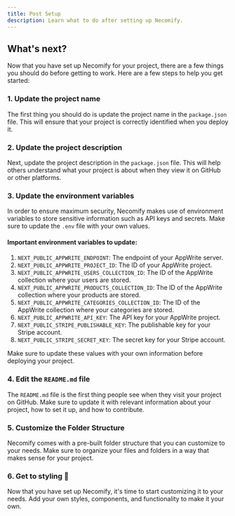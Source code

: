 ```yaml
---
title: Post Setup
description: Learn what to do after setting up Necomify.
---
```


## What's next?

Now that you have set up Necomify for your project, there are a few things you should do before getting to work. Here are a few steps to help you get started:

### 1. Update the project name

The first thing you should do is update the project name in the `package.json` file. This will ensure that your project is correctly identified when you deploy it.

### 2. Update the project description

Next, update the project description in the `package.json` file. This will help others understand what your project is about when they view it on GitHub or other platforms.

### 3. Update the environment variables

In order to ensure maximum security, Necomify makes use of environment variables to store sensitive information such as API keys and secrets. Make sure to update the `.env` file with your own values.

#### Important environment variables to update:

1. `NEXT_PUBLIC_APPWRITE_ENDPOINT`: The endpoint of your AppWrite server.
2. `NEXT_PUBLIC_APPWRITE_PROJECT_ID`: The ID of your AppWrite project.
3. `NEXT_PUBLIC_APPWRITE_USERS_COLLECTION_ID`: The ID of the AppWrite collection where your users are stored.
4. `NEXT_PUBLIC_APPWRITE_PRODUCTS_COLLECTION_ID`: The ID of the AppWrite collection where your products are stored.
5. `NEXT_PUBLIC_APPWRITE_CATEGORIES_COLLECTION_ID`: The ID of the AppWrite collection where your categories are stored.
6. `NEXT_PUBLIC_APPWRITE_API_KEY`: The API key for your AppWrite project.
7. `NEXT_PUBLIC_STRIPE_PUBLISHABLE_KEY`: The publishable key for your Stripe account.
8. `NEXT_PUBLIC_STRIPE_SECRET_KEY`: The secret key for your Stripe account.

Make sure to update these values with your own information before deploying your project.

### 4. Edit the `README.md` file

The `README.md` file is the first thing people see when they visit your project on GitHub. Make sure to update it with relevant information about your project, how to set it up, and how to contribute.

### 5. Customize the Folder Structure

Necomify comes with a pre-built folder structure that you can customize to your needs. Make sure to organize your files and folders in a way that makes sense for your project.

### 6. Get to styling 🎉

Now that you have set up Necomify, it's time to start customizing it to your needs. Add your own styles, components, and functionality to make it your own.
